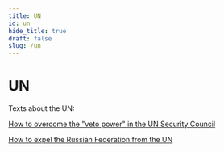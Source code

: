 ```yaml
---
title: UN
id: un
hide_title: true
draft: false
slug: /un
---
```


# UN

Texts about the UN:

[How to overcome the "veto power" in the UN Security Council](/UN/veto_power)

[How to expel the Russian Federation from the UN](UN/how_to_expel_rf_from_un)

